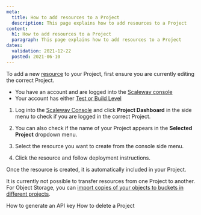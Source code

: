 ```yaml
---
meta:
  title: How to add resources to a Project
  description: This page explains how to add resources to a Project
content:
  h1: How to add resources to a Project
  paragraph: This page explains how to add resources to a Project
dates:
  validation: 2021-12-22
  posted: 2021-06-10
---
```


To add a new [resource](/console/my-project/concepts/#resources) to your Project, first ensure you are currently editing the correct Project. 

<Message type="requirement">

- You have an account and are logged into the [Scaleway console](https://console.scaleway.com) 
- Your account has either [Test or Build Level](/console/my-account/how-to/upgrade-an-account) 

</Message>

1. Log into the [Scaleway Console](https://console.scaleway.com) and click **Project Dashboard** in the side menu to check if you are logged in the correct Project. 

2. You can also check if the name of your Project appears in the **Selected Project** dropdown menu. 
  <Lightbox src="scaleway-selected-project.png" alt="" />

3. Select the resource you want to create from the console side menu.

4. Click the resource and follow deployment instructions. 

Once the resource is created, it is automatically included in your Project. 


<Message type="note">

  It is currently not possible to transfer resources from one Project to another. For Object Storage, you can [import copies of your objects to buckets in different projects](/storage/object/api-cli/import-copy/).

</Message>

<Navigation title="See Also">
  <PreviousButton to="/console/my-project/how-to/generate-api-key/">How to generate an API key</PreviousButton>
  <NextButton to="/console/my-project/how-to/delete-a-project/">How to delete a Project</NextButton>
</Navigation>
